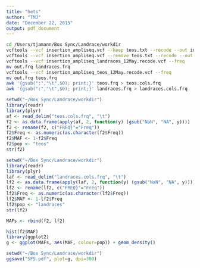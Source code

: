 ```yaml
---
title: "hets"
author: "TMJ"
date: "December 22, 2015"
output: pdf_document
---
```


```bash
cd /Users/tjamann/Box Sync/Landrace/workdir
vcftools --vcf insertion_ampliseq.vcf --keep teos.txt --recode --out insertion_ampliseq_teos_12May
vcftools --vcf insertion_ampliseq.vcf --remove teos.txt --recode --out insertion_ampliseq_landraces_12May
vcftools --vcf insertion_ampliseq_landraces_12May.recode.vcf --freq
mv out.frq landraces.frq
vcftools --vcf insertion_ampliseq_teos_12May.recode.vcf --freq
mv out.frq teos.frq
awk '{gsub(":","\t",$0); print;}' teos.frq > teos.cols.frq
awk '{gsub(":","\t",$0); print;}' landraces.frq > landraces.cols.frq
```



```r
setwd("~/Box Sync/Landrace/workdir")
library(readr)
library(plyr)
af <- read_delim("teos.cols.frq", "\t")
f2 <- as.data.frame(apply(af, 2, function(y) (gsub("NaN", "NA", y))))
f2 <- rename(f2, c("FREQ}"="Freq"))
f2$Freq <- as.numeric(as.character(f2$Freq))
f2$MAF <- 1-f2$Freq
f2$pop <- "teos"
str(f2)
```
```r
setwd("~/Box Sync/Landrace/workdir")
library(readr)
library(plyr)
laf <- read_delim("landraces.cols.frq", "\t")
lf2 <- as.data.frame(apply(laf, 2, function(y) (gsub("NaN", "NA", y))))
lf2 <- rename(lf2, c("FREQ}"="Freq"))
lf2$Freq <- as.numeric(as.character(lf2$Freq))
lf2$MAF <- 1-lf2$Freq
lf2$pop <- "landraces"
str(lf2)
```
```r
MAFs <- rbind(f2, lf2)
```

```r
hist(f2$MAF)
library(ggplot2)
g <- ggplot(MAFs, aes(MAF, colour=pop)) + geom_density()
```

```r
setwd("~/Box Sync/Landrace/workdir")
ggsave("SFS.pdf", plot=g, dpi=300)
```

